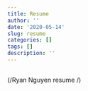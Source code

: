 ```yaml
---
title: Resume
author: ''
date: '2020-05-14'
slug: resume
categories: []
tags: []
description: ''
---
```


##

(/Ryan Nguyen resume /)